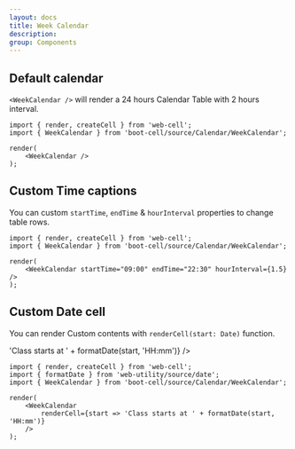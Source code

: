 ```yaml
---
layout: docs
title: Week Calendar
description:
group: Components
---
```




## Default calendar

`<WeekCalendar />` will render a 24 hours Calendar Table with 2 hours interval.

<Example>
    <WeekCalendar />
</Example>

```TSX
import { render, createCell } from 'web-cell';
import { WeekCalendar } from 'boot-cell/source/Calendar/WeekCalendar';

render(
    <WeekCalendar />
);
```

## Custom Time captions

You can custom `startTime`, `endTime` & `hourInterval` properties to change table rows.

<Example>
    <WeekCalendar startTime="09:00" endTime="22:30" hourInterval={1.5} />
</Example>

```TSX
import { render, createCell } from 'web-cell';
import { WeekCalendar } from 'boot-cell/source/Calendar/WeekCalendar';

render(
    <WeekCalendar startTime="09:00" endTime="22:30" hourInterval={1.5} />
);
```

## Custom Date cell

You can render Custom contents with `renderCell(start: Date)` function.

<Example>
    <WeekCalendar
        renderCell={start => 'Class starts at ' + formatDate(start, 'HH:mm')}
    />
</Example>

```TSX
import { render, createCell } from 'web-cell';
import { formatDate } from 'web-utility/source/date';
import { WeekCalendar } from 'boot-cell/source/Calendar/WeekCalendar';

render(
    <WeekCalendar
        renderCell={start => 'Class starts at ' + formatDate(start, 'HH:mm')}
    />
);
```
